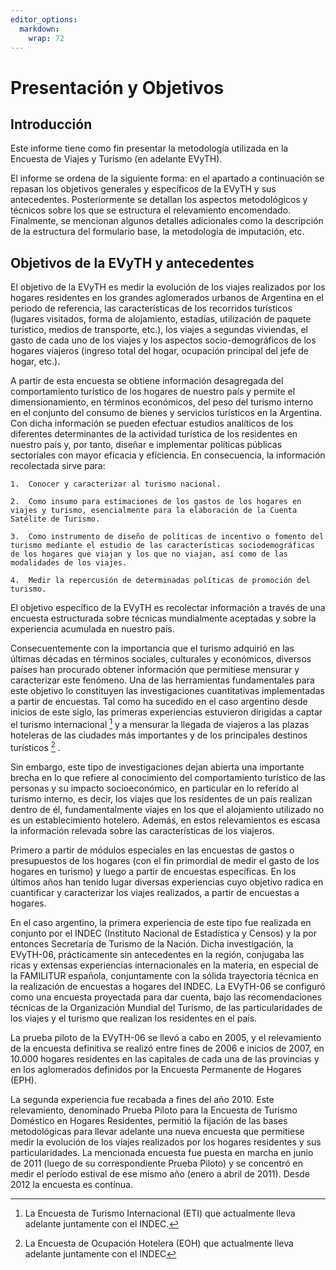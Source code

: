 ```yaml
---
editor_options: 
  markdown: 
    wrap: 72
---
```


# **Presentación y Objetivos** {#presentacion-objetivos}

## Introducción

Este informe tiene como fin presentar la metodología utilizada en la Encuesta de Viajes y Turismo (en adelante EVyTH). 

El informe se ordena de la siguiente forma: en el apartado a continuación se repasan los objetivos generales y específicos de la EVyTH y sus antecedentes. Posteriormente se detallan los aspectos metodológicos y técnicos sobre los que se estructura el relevamiento encomendado. Finalmente, se mencionan algunos detalles adicionales como la descripción de la estructura del formulario base, la metodología de imputación, etc.


## Objetivos de la EVyTH y antecedentes

El objetivo de la EVyTH es medir la evolución de los viajes realizados por los hogares residentes en los grandes aglomerados urbanos de Argentina en el periodo de referencia, las características de los recorridos turísticos (lugares visitados, forma de alojamiento, estadías, utilización de paquete turístico, medios de transporte, etc.), los viajes a segundas viviendas, el gasto de cada uno de los viajes y los aspectos socio-demográficos de los hogares viajeros (ingreso total del hogar, ocupación principal del jefe de hogar, etc.).

A partir de esta encuesta se obtiene información desagregada del comportamiento turístico de los hogares de nuestro país y permite el dimensionamiento, en términos económicos, del peso del turismo interno en el conjunto del consumo de bienes y servicios turísticos en la Argentina. Con dicha información se pueden efectuar estudios analíticos de los diferentes determinantes de la actividad turística de los residentes en nuestro país y, por tanto, diseñar e implementar políticas públicas sectoriales con mayor eficacia y eficiencia. En consecuencia, la información recolectada sirve para:

    1.	Conocer y caracterizar al turismo nacional.

    2.	Como insumo para estimaciones de los gastos de los hogares en viajes y turismo, esencialmente para la elaboración de la Cuenta Satélite de Turismo.

    3.	Como instrumento de diseño de políticas de incentivo o fomento del turismo mediante el estudio de las características sociodemográficas de los hogares que viajan y los que no viajan, así como de las modalidades de los viajes.

    4.	Medir la repercusión de determinadas políticas de promoción del turismo.

El objetivo específico de la EVyTH es recolectar información a través de una encuesta estructurada sobre técnicas mundialmente aceptadas y sobre la experiencia acumulada en nuestro país. 

Consecuentemente con la importancia que el turismo adquirió en las últimas décadas en términos sociales, culturales y económicos, diversos países han procurado obtener información que permitiese mensurar y caracterizar este fenómeno. Una de las herramientas fundamentales para este objetivo lo constituyen las investigaciones cuantitativas implementadas a partir de encuestas. Tal como ha sucedido en el caso argentino desde inicios de este siglo, las primeras experiencias estuvieron dirigidas a captar el turismo internacional [^presentacion-objetivos-1] y a mensurar la llegada de viajeros a las plazas hoteleras de las ciudades más importantes y de los principales destinos turísticos [^presentacion-objetivos-2] .

[^presentacion-objetivos-1]: La Encuesta de Turismo Internacional (ETI) que actualmente lleva adelante juntamente con el INDEC.

[^presentacion-objetivos-2]: La Encuesta de Ocupación Hotelera (EOH) que actualmente lleva adelante juntamente con el INDEC

Sin embargo, este tipo de investigaciones dejan abierta una importante brecha en lo que refiere al conocimiento del comportamiento turístico de las personas y su impacto socioeconómico, en particular en lo referido al turismo interno, es decir, los viajes que los residentes de un país realizan dentro de él, fundamentalmente viajes en los que el alojamiento utilizado no es un establecimiento hotelero. Además, en estos relevamientos es escasa la información relevada sobre las características de los viajeros.

Primero a partir de módulos especiales en las encuestas de gastos o presupuestos de los hogares (con el fin primordial de medir el gasto de los hogares en turismo) y luego a partir de encuestas específicas. En los últimos años han tenido lugar diversas experiencias cuyo objetivo radica en cuantificar y caracterizar los viajes realizados, a partir de encuestas a hogares.

En el caso argentino, la primera experiencia de este tipo fue realizada en conjunto por el INDEC (Instituto Nacional de Estadística y Censos) y la por entonces Secretaría de Turismo de la Nación. Dicha investigación, la EVyTH-06, prácticamente sin antecedentes en la región, conjugaba las ricas y extensas experiencias internacionales en la materia, en especial de la FAMILITUR española, conjuntamente con la sólida trayectoria técnica en la realización de encuestas a hogares del INDEC. La EVyTH-06 se configuró como una encuesta proyectada para dar cuenta, bajo las recomendaciones técnicas de la Organización Mundial del Turismo, de las particularidades de los viajes y el turismo que realizan los residentes en el país.

La prueba piloto de la EVyTH-06 se llevó a cabo en 2005, y el relevamiento de la encuesta definitiva se realizó entre fines de 2006 e inicios de 2007, en 10.000 hogares residentes en las capitales de cada una de las provincias y en los aglomerados definidos por la Encuesta Permanente de Hogares (EPH).

La segunda experiencia fue recabada a fines del año 2010. Este relevamiento, denominado Prueba Piloto para la Encuesta de Turismo Doméstico en Hogares Residentes, permitió la fijación de las bases metodológicas para llevar adelante una nueva encuesta que permitiese medir la evolución de los viajes realizados por los hogares residentes y sus particularidades. La mencionada encuesta fue puesta en marcha en junio de 2011 (luego de su correspondiente Prueba Piloto) y se concentró en medir el período estival de ese mismo año (enero a abril de 2011). Desde 2012 la encuesta es continua. 


